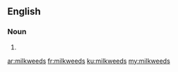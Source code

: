 ==English==

===Noun===
{{head|en|plural}}

# {{plural of|milkweed|lang=en|nocat=1}}

[[ar:milkweeds]]
[[fr:milkweeds]]
[[ku:milkweeds]]
[[my:milkweeds]]